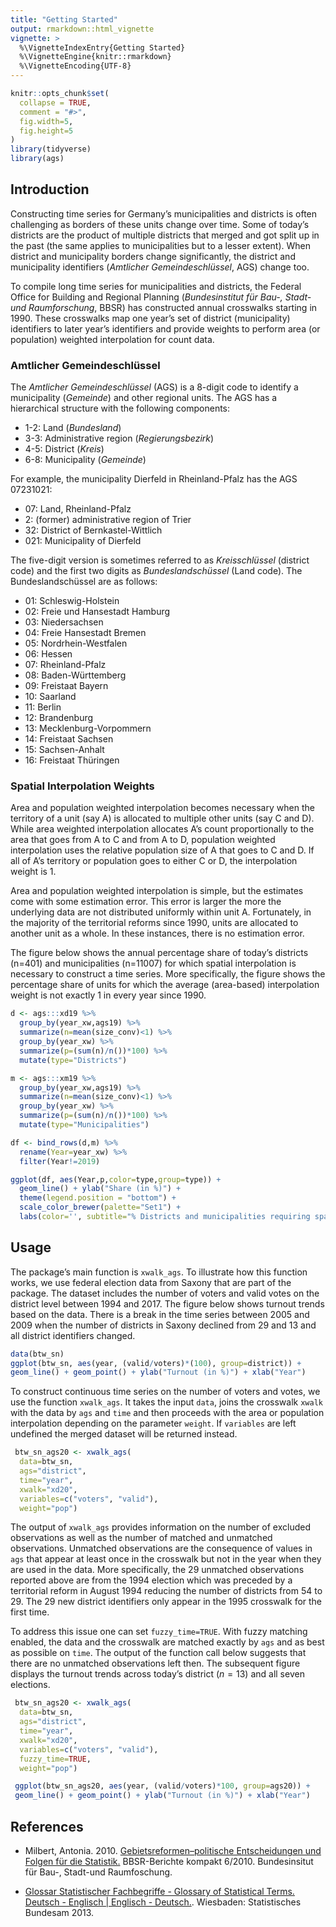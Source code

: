 ```yaml
---
title: "Getting Started"
output: rmarkdown::html_vignette
vignette: >
  %\VignetteIndexEntry{Getting Started}
  %\VignetteEngine{knitr::rmarkdown}
  %\VignetteEncoding{UTF-8}
---
```


```r
knitr::opts_chunk$set(
  collapse = TRUE,
  comment = "#>",
  fig.width=5,
  fig.height=5
)
library(tidyverse)
library(ags)
```

## Introduction 

Constructing time series for Germany's municipalities and districts is often challenging as borders of these units change over time. Some of today's districts are the product of multiple districts that merged and got split up in the past (the same applies to municipalities but to a lesser extent). When district and municipality borders change significantly, the district and municipality identifiers (_Amtlicher Gemeindeschlüssel_, AGS) change too. 

To compile long time series for municipalities and districts, the Federal Office for Building and Regional Planning (_Bundesinstitut für Bau-, Stadt- und Raumforschung_, BBSR) has constructed annual crosswalks starting in 1990. These crosswalks map one year's set of district (municipality) identifiers to later year's identifiers and provide weights to perform area (or population) weighted interpolation for count data. 



### Amtlicher Gemeindeschlüssel

The _Amtlicher Gemeindeschlüssel_ (AGS) is a 8-digit code to identify a municipality (_Gemeinde_) and other regional units. The AGS has a hierarchical structure with the following components: 
  
  - 1-2: Land (_Bundesland_)
  - 3-3: Administrative region (_Regierungsbezirk_)
  - 4-5: District (_Kreis_)
  - 6-8: Municipality (_Gemeinde_)

For example, the municipality Dierfeld in Rheinland-Pfalz has the AGS 07231021: 

  - 07: Land, Rheinland-Pfalz 
  - 2: (former) administrative region of Trier
  - 32: District of Bernkastel-Wittlich 
  - 021: Municipality of Dierfeld

The five-digit version is sometimes referred to as _Kreisschlüssel_ (district code) and the first two digits as _Bundeslandschüssel_ (Land code). The Bundeslandschüssel are as follows: 

- 01: Schleswig-Holstein
- 02: Freie und Hansestadt Hamburg
- 03: Niedersachsen
- 04: Freie Hansestadt Bremen
- 05: Nordrhein-Westfalen
- 06: Hessen
- 07: Rheinland-Pfalz
- 08: Baden-Württemberg
- 09: Freistaat Bayern
- 10: Saarland
- 11: Berlin
- 12: Brandenburg
- 13: Mecklenburg-Vorpommern
- 14: Freistaat Sachsen
- 15: Sachsen-Anhalt
- 16: Freistaat Thüringen


### Spatial Interpolation Weights

Area and population weighted interpolation becomes necessary when the territory of a unit (say A) is allocated to multiple other units (say C and D). While area weighted interpolation allocates A's count proportionally to the area that goes from A to C and from A to D, population weighted interpolation uses the relative population size of A that goes to C and D. If all of A's territory or population goes to either C or D, the interpolation weight is 1.  

Area and population weighted interpolation is simple, but the estimates come with some estimation error. This error is larger the more the underlying data are not distributed uniformly within unit A. Fortunately, in the majority of the territorial reforms since 1990, units are allocated to another unit as a whole. In these instances, there is no estimation error.

The figure below shows the annual percentage share of today's districts (n=401) and municipalities (n=11007) for which spatial interpolation is necessary to construct a time series. More specifically, the figure shows the percentage share of units for which the average (area-based) interpolation weight is not exactly 1 in every year since 1990. 

```r
d <- ags:::xd19 %>% 
  group_by(year_xw,ags19) %>% 
  summarize(n=mean(size_conv)<1) %>% 
  group_by(year_xw) %>% 
  summarize(p=(sum(n)/n())*100) %>% 
  mutate(type="Districts")

m <- ags:::xm19 %>% 
  group_by(year_xw,ags19) %>% 
  summarize(n=mean(size_conv)<1) %>% 
  group_by(year_xw) %>% 
  summarize(p=(sum(n)/n())*100) %>% 
  mutate(type="Municipalities")

df <- bind_rows(d,m) %>% 
  rename(Year=year_xw) %>% 
  filter(Year!=2019)
```

```r
ggplot(df, aes(Year,p,color=type,group=type)) + 
  geom_line() + ylab("Share (in %)") + 
  theme(legend.position = "bottom") + 
  scale_color_brewer(palette="Set1") + 
  labs(color='', subtitle="% Districts and municipalities requiring spatial interpolation")
```


## Usage 

The package's main function is `xwalk_ags`. To illustrate how this function works, we use federal election data from Saxony that are part of the package. The dataset includes the number of voters and valid votes on the district level between 1994 and 2017. The figure below shows turnout trends based on the data. There is a  break in the time series between 2005 and 2009 when the number of districts in Saxony declined from 29 and 13 and all district identifiers changed. 

```r
data(btw_sn)
ggplot(btw_sn, aes(year, (valid/voters)*(100), group=district)) + 
geom_line() + geom_point() + ylab("Turnout (in %)") + xlab("Year")
```

To construct continuous time series on the number of voters and votes, we use the function `xwalk_ags`. It takes the input `data`, joins the crosswalk `xwalk` with the data by `ags` and `time` and then proceeds with the area or population interpolation depending on the parameter `weight`.  If `variables` are left undefined the merged dataset will be returned instead. 

```r
 btw_sn_ags20 <- xwalk_ags(
  data=btw_sn, 
  ags="district", 
  time="year", 
  xwalk="xd20", 
  variables=c("voters", "valid"), 
  weight="pop")
```

The output of `xwalk_ags` provides information on the number of excluded observations as well as the number of matched and unmatched observations. Unmatched observations are the consequence of values in `ags` that appear at least once in the crosswalk but not in the year when they are used in the data. More specifically, the 29 unmatched observations reported above are from the 1994 election which was preceded by a territorial reform in August 1994 reducing the number of districts from 54 to 29. The 29 new district identifiers only appear in the 1995 crosswalk for the first time.

To address this issue one can set `fuzzy_time=TRUE`. With fuzzy matching enabled,  the data and the crosswalk are matched exactly by `ags` and as best as possible on `time`. The output of the function call below suggests that there are no unmatched observations left then. The subsequent figure displays the turnout trends across today's district ($n=13$) and all seven elections. 

```r
 btw_sn_ags20 <- xwalk_ags(
  data=btw_sn, 
  ags="district", 
  time="year", 
  xwalk="xd20", 
  variables=c("voters", "valid"), 
  fuzzy_time=TRUE,
  weight="pop")
```

```r
 ggplot(btw_sn_ags20, aes(year, (valid/voters)*100, group=ags20)) + 
 geom_line() + geom_point() + ylab("Turnout (in %)") + xlab("Year") 
```



## References 

- Milbert, Antonia. 2010. [Gebietsreformen–politische Entscheidungen und Folgen für die Statistik.](https://www.bbsr.bund.de/BBSR/DE/veroeffentlichungen/berichte-kompakt/2010/BK062010.html) BBSR-Berichte kompakt 6/2010. Bundesinsitut für Bau-, Stadt-und Raumfoschung.

- [Glossar Statistischer Fachbegriffe - Glossary of Statistical Terms. Deutsch - Englisch | Englisch - Deutsch.](https://www.statistischebibliothek.de/mir/receive/DEMonografie_mods_00000201). Wiesbaden: Statistisches Bundesam 2013. 


